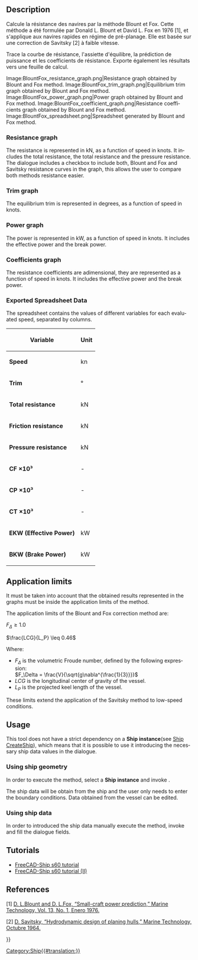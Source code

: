 <languages/>

<div lang="en" dir="ltr" class="mw-content-ltr">
{{Docnav
|[[Ship_ResistanceAmadeo|Resistance Amadeo prediction]]
|[[Ship_ResistanceHoltrop|Resistance Holtrop prediction]]
|[[Ship_Workbench|Ship]]
|IconL=Ship_ResistanceAmadeo.svg
|IconR=Ship_ResistanceHoltrop.svg
|IconC=Workbench_Ship.svg
}}
</div>

<div lang="en" dir="ltr" class="mw-content-ltr">
{{GuiCommand
|Name=Ship ResistanceBlountFox
|MenuLocation=Resistance → Resistance Blount and Fox prediction
|Workbenches=[[Ship_Workbench|Ship]]
|Shortcut=
|SeeAlso=
}}
</div>

<div lang="en" dir="ltr" class="mw-content-ltr">
== Description ==
</div>

Calcule la résistance des navires par la méthode Blount et Fox. Cette méthode a été formulée par Donald L. Blount et David L. Fox en 1976 [1], et s'applique aux navires rapides en régime de pré-planage. Elle est basée sur une correction de Savitsky [2] à faible vitesse.

Trace la courbe de résistance, l'assiette d'équilibre, la prédiction de puissance et les coefficients de résistance. Exporte également les résultats vers une feuille de calcul.

<div lang="en" dir="ltr" class="mw-content-ltr">
<gallery widths="400px,225px,285px,335px,225px">
Image:BlountFox_resistance_graph.png|Resistance graph obtained by Blount and Fox method.
Image:BlountFox_trim_graph.png|Equilibrium trim graph obtained by Blount and Fox method.
Image:BlountFox_power_graph.png|Power graph obtained by Blount and Fox method.
Image:BlountFox_coefficient_graph.png|Resistance coefficients graph obtained by Blount and Fox method.
Image:BlountFox_spreadsheet.png|Spreadsheet generated by Blount and Fox method.
</gallery>
</div>

<div lang="en" dir="ltr" class="mw-content-ltr">
=== Resistance graph ===
</div>

<div lang="en" dir="ltr" class="mw-content-ltr">
The resistance is represented in kN, as a function of speed in knots. It includes the total resistance, the total resistance and the pressure resistance. The dialogue includes a checkbox to include both, Blount and Fox and Savitsky resistance curves in the graph, this allows the user to compare both methods resistance easier.
</div>

<div lang="en" dir="ltr" class="mw-content-ltr">
=== Trim graph ===
</div>

<div lang="en" dir="ltr" class="mw-content-ltr">
The equilibrium trim is represented in degrees, as a function of speed in knots.
</div>

<div lang="en" dir="ltr" class="mw-content-ltr">
=== Power graph ===
</div>

<div lang="en" dir="ltr" class="mw-content-ltr">
The power is represented in kW, as a function of speed in knots. It includes the effective power and the break power.
</div>

<div lang="en" dir="ltr" class="mw-content-ltr">
=== Coefficients graph ===
</div>

<div lang="en" dir="ltr" class="mw-content-ltr">
The resistance coefficients are adimensional, they are represented as a function of speed in knots. It includes the effective power and the break power.
</div>

<div lang="en" dir="ltr" class="mw-content-ltr">
=== Exported Spreadsheet Data ===
</div>

<div lang="en" dir="ltr" class="mw-content-ltr">
The spreadsheet contains the values of different variables for each evaluated speed, separated by columns.
</div>

<div lang="en" dir="ltr" class="mw-content-ltr">
{| class="wikitable"
! Variable !! Unit
|-
| '''Speed''' || kn
|-
| '''Trim''' || °
|-
| '''Total resistance''' || kN
|-
| '''Friction resistance''' || kN
|-
| '''Pressure resistance''' || kN
|-
| '''CF ×10³''' || -
|-
| '''CP ×10³''' || -
|-
| '''CT ×10³''' || -
|-
| '''EKW (Effective Power)''' || kW
|-
| '''BKW (Brake Power)''' || kW
|}
</div>

<div lang="en" dir="ltr" class="mw-content-ltr">
== Application limits ==
</div>

<div lang="en" dir="ltr" class="mw-content-ltr">
It must be taken into account that the obtained results represented in the graphs must be inside the application limits of the method.
</div>

<div lang="en" dir="ltr" class="mw-content-ltr">
The application limits of the Blount and Fox correction method are:
</div>

<math> F_\Delta \geq 1.0 </math>

<math> \frac{LCG}{L_P} \leq 0.46 </math>

<div lang="en" dir="ltr" class="mw-content-ltr">
Where:
* <math> F_\Delta </math> is the volumetric Froude number, defined by the following expression:<br><math> F_\Delta = \frac{V}{\sqrt{g\nabla^{\frac{1}{3}}}} </math>
* <math> LCG </math> is the longitudinal center of gravity of the vessel.
* <math> L_P </math> is the projected keel length of the vessel.
</div>

<div lang="en" dir="ltr" class="mw-content-ltr">
These limits extend the application of the Savitsky method to low-speed conditions.
</div>

<div lang="en" dir="ltr" class="mw-content-ltr">
== Usage ==
</div>

<div lang="en" dir="ltr" class="mw-content-ltr">
This tool does not have a strict dependency on a '''Ship instance'''(see [[Ship_CreateShip|Ship CreateShip]]), which means that it is possible to use it introducing the necessary ship data values in the dialogue.
</div>

<div lang="en" dir="ltr" class="mw-content-ltr">
=== Using ship geometry ===
</div>

<div lang="en" dir="ltr" class="mw-content-ltr">
In order to execute the method, select a '''Ship instance''' and invoke {{MenuCommand|Resistance → [[Image:Ship_ResistanceBlountFox.svg|16px]] Resistance Blount and Fox prediction}}.
</div>

<div lang="en" dir="ltr" class="mw-content-ltr">
The ship data will be obtain from the ship and the user only needs to enter the boundary conditions.
Data obtained from the vessel can be edited.
</div>

<div lang="en" dir="ltr" class="mw-content-ltr">
=== Using ship data ===
</div>

<div lang="en" dir="ltr" class="mw-content-ltr">
In order to introduced the ship data manually execute the method, invoke {{MenuCommand|Resistance → [[Image:Ship_ResistanceBlountFox.svg|16px]] Resistance Blount and Fox prediction}} and fill the dialogue fields.
</div>

<div lang="en" dir="ltr" class="mw-content-ltr">
== Tutorials ==
</div>

<div lang="en" dir="ltr" class="mw-content-ltr">
* [[FreeCAD-Ship_s60_tutorial|FreeCAD-Ship s60 tutorial ]]
* [[FreeCAD-Ship_s60_tutorial_(II)|FreeCAD-Ship s60 tutorial (II)]]
</div>

<div lang="en" dir="ltr" class="mw-content-ltr">
== References ==
</div>

<div lang="en" dir="ltr" class="mw-content-ltr">
[1] [https://www.researchgate.net/publication/285819636_Small-Craft_Power_Prediction D. L.Blount and D. L.Fox, “Small-craft power prediction,” Marine Technology, Vol. 13, No. 1, Enero 1976.]
</div>

<div lang="en" dir="ltr" class="mw-content-ltr">
[2] [https://www.boatdesign.net/attachments/hydrodynamic-design-of-planing-hulls-savitsky-1964-pdf.89527/ D. Savitsky, “Hydrodynamic design of planing hulls,” Marine Technology, Octubre 1964.]
</div>


<div lang="en" dir="ltr" class="mw-content-ltr">
{{Docnav
|[[Ship_ResistanceAmadeo|Resistance Amadeo prediction]]
|[[Ship_ResistanceHoltrop|Resistance Holtrop prediction]]
|[[Ship_Workbench|Ship]]
|IconL=Ship_ResistanceAmadeo.svg
|IconR=Ship_ResistanceHoltrop.svg
|IconC=Workbench_Ship.svg
}}
</div>

{{Userdocnavi{{#translation:}}}}
[[Category:Ship{{#translation:}}]]
